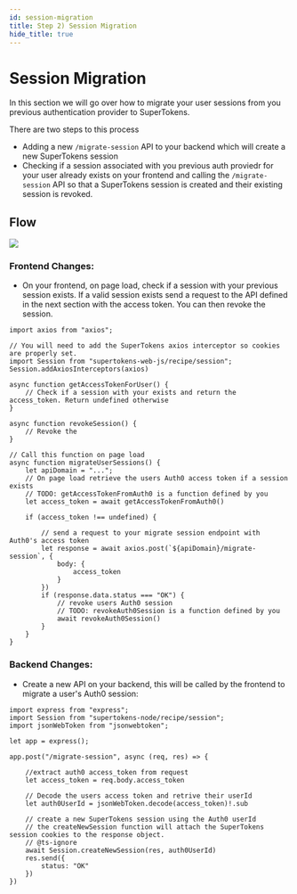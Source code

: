```yaml
---
id: session-migration
title: Step 2) Session Migration
hide_title: true
---
```


# Session Migration

In this section we will go over how to migrate your user sessions from you previous authentication provider to SuperTokens.

There are two steps to this process
 - Adding a new `/migrate-session` API to your backend which will create a new SuperTokens session
 - Checking if a session associated with you previous auth proviedr for your user already exists on your frontend and calling the `/migrate-session` API so that a SuperTokens session is created and their existing session is revoked.

## Flow

<img src="/img/migration/session-migration-diagram.png" />

### Frontend Changes:

- On your frontend, on page load, check if a session with your previous session exists. If a valid session exists send a request to the API defined in the next section with the access token. You can then revoke the session.

```tsx title="Frontend changes"
import axios from "axios";

// You will need to add the SuperTokens axios interceptor so cookies are properly set.
import Session from "supertokens-web-js/recipe/session";
Session.addAxiosInterceptors(axios)

async function getAccessTokenForUser() {
    // Check if a session with your exists and return the access_token. Return undefined otherwise
}

async function revokeSession() {
    // Revoke the 
}

// Call this function on page load
async function migrateUserSessions() {
    let apiDomain = "...";
    // On page load retrieve the users Auth0 access token if a session exists
    // TODO: getAccessTokenFromAuth0 is a function defined by you
    let access_token = await getAccessTokenFromAuth0()

    if (access_token !== undefined) {

        // send a request to your migrate session endpoint with Auth0's access token
        let response = await axios.post(`${apiDomain}/migrate-session`, {
            body: {
                access_token
            }
        })
        if (response.data.status === "OK") {
            // revoke users Auth0 session
            // TODO: revokeAuth0Session is a function defined by you
            await revokeAuth0Session()
        }
    }
}

```


### Backend Changes:

- Create a new API on your backend, this will be called by the frontend to migrate a user's Auth0 session:

```tsx title="Backend changes"
import express from "express";
import Session from "supertokens-node/recipe/session";
import jsonWebToken from "jsonwebtoken";

let app = express();

app.post("/migrate-session", async (req, res) => {

    //extract auth0 access_token from request
    let access_token = req.body.access_token

    // Decode the users access token and retrive their userId
    let auth0UserId = jsonWebToken.decode(access_token)!.sub

    // create a new SuperTokens session using the Auth0 userId
    // the createNewSession function will attach the SuperTokens session cookies to the response object.
    // @ts-ignore
    await Session.createNewSession(res, auth0UserId)
    res.send({
        status: "OK"
    })
})
```